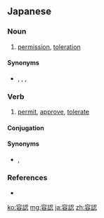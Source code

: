 ==Japanese==
{{ja-kanjitab|よう|にん|yomi=on}}

===Noun===
{{ja-noun|ようにん}}

# [[permission]], [[toleration]]

====Synonyms====
* {{ja-r|許容|きょよう}}, {{ja-r|許諾|きょだく}}, {{ja-r|認可|にんか}}, {{ja-r|承認|しょうにん}}

===Verb===
{{ja-verb-suru|ようにん}}

# [[permit]], [[approve]], [[tolerate]]
#: {{ja-usex|そのようなことを'''容認'''していいのか。|その よう な こと を '''ようにん''' して い.い のか。|How could you let it happen?}}

====Conjugation====
{{ja-suru|ようにん}}

====Synonyms====
* {{ja-r|認める|みとめる}}, {{ja-r|許す|ゆるす}}

===References===
* {{R:Shogakukan}}

[[ko:容認]]
[[mg:容認]]
[[ja:容認]]
[[zh:容認]]